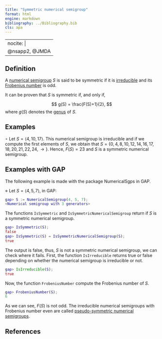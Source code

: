 ```yaml
---
title: "Symmetric numerical semigroup"
format: html
engine: markdown
bibliography: ../Bibliography.bib
cls: apa
---
```


---
nocite: |
  @nsapp2, @JMDA
---

## Definition

A [numerical semigroup](../Basic-concepts/Numerical-semigroup.qmd) $S$ is said to be symmetric if it is [irreducible](NS-irreducible.qmd) and its [Frobenius number](../Basic-concepts/Frobenius-number.qmd) is odd.

It can be proven that $S$ is symmetric if, and only if,

$$
g(S) = \frac{F(S)+1}{2},
$$ where $g(S)$ denotes the [genus](../Basic-concepts/Genus.qmd) of $S$.

## Examples

$\circ$ Let $S = \langle 4, 10, 17 \rangle$. This numerical semigroup is irreducible and if we compute the first elements of $S$, we obtain that $S = \{0, 4, 8, 10, 12, 14, 16, 17, 18, 20, 21, 22, 24, \rightarrow \}$. Hence, $F(S) = 23$ and $S$ is a symmetric numerical semigroup.

## Examples with GAP

The following example is made with the package NumericalSgps in GAP.

$\diamond$ Let $S = \langle 4, 5, 7 \rangle$, in GAP:

``` gap
gap> S := NumericalSemigroup(4, 5, 7);
<Numerical semigroup with 3 generators>
```

The functions `IsSymmetric` and `IsSymmetricNumericalSemigroup` return if $S$ is a symmetric numerical semigroup.

``` gap
gap> IsSymmetric(S);
false
gap> IsSymmetric(S) = IsSymmetricNumericalSemigroup(S);
true
```

The output is false, thus, $S$ is not a symmetric numerical semigroup, we can check where it fails. First, the function `IsIrreducible` returns true or false depending on whether the numerical semigroup is irreducible or not.

``` gap
gap> IsIrreducible(S);
true
```

Now, the function `FrobeniusNumber` compute the Frobenius number of $S$.

``` gap
gap> FrobeniusNumber(S);
6
```

As we can see, $F(S)$ is not odd. The irreducible numerical semigroups with Frobenius number even are called [pseudo-symmetric numerical semigroups](NS-pseudo-symmetric.qmd).

## References

::: {#refs}

:::
